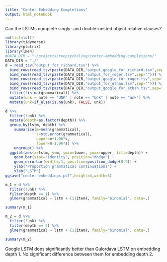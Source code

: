 ```yaml
---
title: "Center Embedding Completions"
output: html_notebook
---
```


Can the LSTMs complete singly- and double-nested object relative clauses?

```r
rm(list=ls())
library(tidyverse)
library(plotrix)
library(lme4)
#DATA_DIR = "~/projects/rnnpsycholing/center-embedding-completions/"
DATA_DIR = "./"
d = read_tsv("output_for_richard.tsv") %>%
  bind_rows(read_tsv(paste(DATA_DIR,"output_google_for_richard.tsv",sep=""))) %>%
  bind_rows(read_tsv(paste(DATA_DIR,"output_for_roger.tsv",sep=""))) %>%
  bind_rows(read_tsv(paste(DATA_DIR,"output_google_for_roger.tsv",sep=""))) %>%
  bind_rows(read_tsv(paste(DATA_DIR,"output_for_ethan.tsv",sep=""))) %>%
  bind_rows(read_tsv(paste(DATA_DIR,"output_google_for_ethan.tsv",sep=""))) %>%
  filter(!is.na(grammatical)) %>%
  mutate(unk = note == "UNK" | note == "Unk" | note == "unk") %>%
  mutate(unk=if_else(is.na(unk), FALSE, unk))

d %>% 
  filter(!unk) %>%
  mutate(depth=as.factor(depth)) %>%
  group_by(lstm, depth) %>%
    summarise(m=mean(grammatical),
              s=std.error(grammatical),
              upper=m+1.96*s,
              lower=m-1.96*s) %>%
    ungroup() %>%
  ggplot(aes(x=lstm, y=m, ymin=lower, ymax=upper, fill=depth)) +
    geom_bar(stat="identity", position="dodge") +
    geom_errorbar(width=.1, position=position_dodge(0.9)) +
    ylab("Proportion grammatical continuations") +
    xlab("LSTM")
ggsave("center-embeddings.pdf",height=4,width=5)

```


```r
m_1 = d %>%
  filter(!unk) %>%
  filter(depth == 1) %>%
  glmer(grammatical ~ lstm + (1|item), family="binomial", data=.)

summary(m_1)

m_2 = d %>%
  filter(!unk) %>%
  filter(depth == 2) %>%
  glmer(grammatical ~ lstm + (1|item), family="binomial", data=.)

summary(m_2)


```
Google LSTM does significantly better than Gulordava LSTM on embedding depth 1.
No significant difference between them for embedding depth 2.